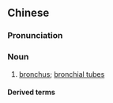 {{also|支气管}}
==Chinese==
{{zh-forms|s=支气管|type=12}}

===Pronunciation===
{{zh-pron
|m=zhīqìguǎn,er=y
|c=zi1 hei3 gun2
|cat=n
}}

===Noun===
{{zh-noun}}

# {{lb|zh|anatomy}} [[bronchus]]; [[bronchial tube]]s

====Derived terms====
{{zh-der|支氣管炎|支氣管氣喘}}